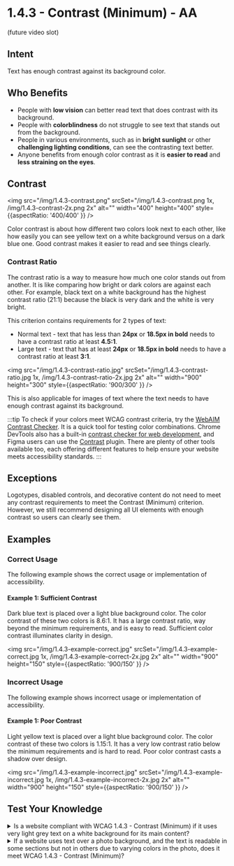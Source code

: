 # 1.4.3 - Contrast (Minimum) - AA

(future video slot)

## Intent

Text has enough contrast against its background color.

## Who Benefits

- People with **low vision** can better read text that does contrast with its background.
- People with **colorblindness** do not struggle to see text that stands out from the background.
- People in various environments, such as in **bright sunlight** or other **challenging lighting conditions**, can see the contrasting text better.
- Anyone benefits from enough color contrast as it is **easier to read** and **less straining on the eyes**.

## Contrast

<img src="/img/1.4.3-contrast.png" srcSet="/img/1.4.3-contrast.png 1x, /img/1.4.3-contrast-2x.png 2x" alt="" width="400" height="400" style={{aspectRatio: '400/400' }} />

Color contrast is about how different two colors look next to each other, like how easily you can see yellow text on a white background versus on a dark blue one. Good contrast makes it easier to read and see things clearly.

### Contrast Ratio

The contrast ratio is a way to measure how much one color stands out from another. It is like comparing how bright or dark colors are against each other. For example, black text on a white background has the highest contrast ratio (21:1) because the black is very dark and the white is very bright.

This criterion contains requirements for 2 types of text:
- Normal text - text that has less than <strong>24px</strong> or <strong>18.5px in bold</strong> needs to have a contrast ratio at least <strong>4.5:1</strong>.
- Large text - text that has at least <strong>24px</strong> or <strong>18.5px in bold</strong> needs to have a contrast ratio at least <strong>3:1</strong>.

<img src="/img/1.4.3-contrast-ratio.jpg" srcSet="/img/1.4.3-contrast-ratio.jpg 1x, /img/1.4.3-contrast-ratio-2x.jpg 2x" alt="" width="900" height="300" style={{aspectRatio: '900/300' }} />

This is also applicable for images of text where the text needs to have enough contrast against its background.

:::tip
To check if your colors meet WCAG contrast criteria, try the [WebAIM Contrast Checker](https://webaim.org/resources/contrastchecker/). It is a quick tool for testing color combinations. Chrome DevTools also has a built-in [contrast checker for web development](https://developer.chrome.com/docs/devtools/accessibility/contrast/), and Figma users can use the [Contrast](https://www.figma.com/community/plugin/748533339900865323/contrast) plugin. There are plenty of other tools available too, each offering different features to help ensure your website meets accessibility standards.
:::

## Exceptions

Logotypes, disabled controls, and decorative content do not need to meet any contrast requirements to meet the Contrast (Minimum) criterion. However, we still recommend designing all UI elements with enough contrast so users can clearly see them.

## Examples

### Correct Usage

The following example shows the correct usage or implementation of accessibility.

#### Example 1: Sufficient Contrast

Dark blue text is placed over a light blue background color. The color contrast of these two colors is 8.6:1. It has a large contrast ratio, way beyond the minimum requirements, and is easy to read. Sufficient color contrast illuminates clarity in design.

<img src="/img/1.4.3-example-correct.jpg" srcSet="/img/1.4.3-example-correct.jpg 1x, /img/1.4.3-example-correct-2x.jpg 2x" alt="" width="900" height="150" style={{aspectRatio: '900/150' }} />

### Incorrect Usage

The following example shows incorrect usage or implementation of accessibility.

#### Example 1: Poor Contrast

Light yellow text is placed over a light blue background color. The color contrast of these two colors is 1.15:1. It has a very low contrast ratio below the minimum requirements and is hard to read. Poor color contrast casts a shadow over design.

<img src="/img/1.4.3-example-incorrect.jpg" srcSet="/img/1.4.3-example-incorrect.jpg 1x, /img/1.4.3-example-incorrect-2x.jpg 2x" alt="" width="900" height="150" style={{aspectRatio: '900/150' }} />

## Test Your Knowledge

<details>
  <summary>
    <span>Is a website compliant with WCAG 1.4.3 - Contrast (Minimum) if it uses very light grey text on a white background for its main content?</span>
  </summary>
  No, it is not compliant. Using very light grey text on a white background creates insufficient contrast, making it difficult for users with visual impairments to read the content. WCAG 1.4.3 requires a minimum contrast ratio to ensure readability.
</details>

<details>
  <summary>
    <span>If a website uses text over a photo background, and the text is readable in some sections but not in others due to varying colors in the photo, does it meet WCAG 1.4.3 - Contrast (Minimum)?</span>
  </summary>
  No, it does not meet the criterion. WCAG 1.4.3 requires text to be legible against its background across the entire text content.
</details>
